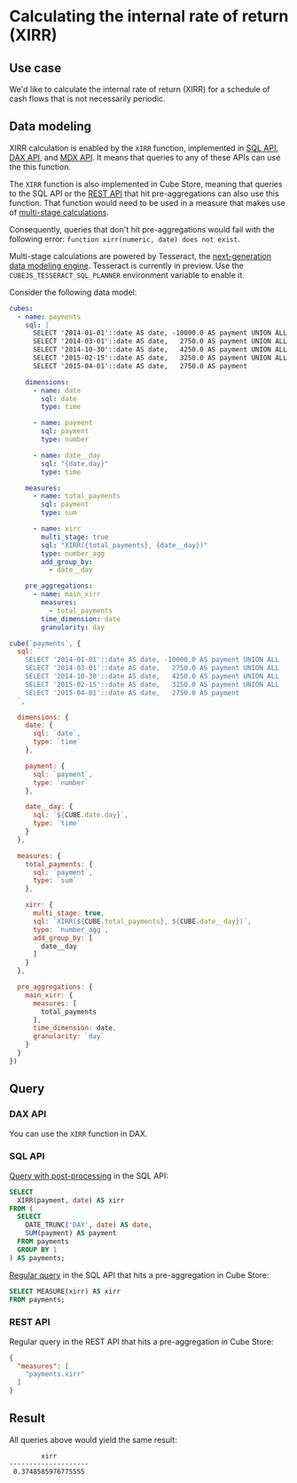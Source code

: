 # Calculating the internal rate of return (XIRR)

## Use case

We'd like to calculate the internal rate of return (XIRR) for a schedule of cash
flows that is not necessarily periodic.

## Data modeling

XIRR calculation is enabled by the `XIRR` function, implemented in [SQL API][ref-sql-api],
[DAX API][ref-dax-api], and [MDX API][ref-mdx-api]. It means that queries to any of these
APIs can use the this function.

The `XIRR` function is also implemented in Cube Store, meaning that queries to the SQL API
or the [REST API][ref-rest-api] that hit pre-aggregations can also use this function.
That function would need to be used in a measure that makes use of [multi-stage
calculations][ref-multi-stage-calculations].

<InfoBox>

Consequently, queries that don't hit pre-aggregations would fail with the following error:
`function xirr(numeric, date) does not exist`.

</InfoBox>

<WarningBox>

Multi-stage calculations are powered by Tesseract, the [next-generation data modeling
engine][link-tesseract]. Tesseract is currently in preview. Use the
`CUBEJS_TESSERACT_SQL_PLANNER` environment variable to enable it.

</WarningBox>

Consider the following data model:

<CodeTabs>

```yaml
cubes:
  - name: payments
    sql: |
      SELECT '2014-01-01'::date AS date, -10000.0 AS payment UNION ALL
      SELECT '2014-03-01'::date AS date,   2750.0 AS payment UNION ALL
      SELECT '2014-10-30'::date AS date,   4250.0 AS payment UNION ALL
      SELECT '2015-02-15'::date AS date,   3250.0 AS payment UNION ALL
      SELECT '2015-04-01'::date AS date,   2750.0 AS payment

    dimensions:
      - name: date
        sql: date
        type: time

      - name: payment
        sql: payment
        type: number

      - name: date__day
        sql: "{date.day}"
        type: time

    measures:
      - name: total_payments
        sql: payment
        type: sum

      - name: xirr
        multi_stage: true
        sql: "XIRR({total_payments}, {date__day})"
        type: number_agg
        add_group_by:
          - date__day

    pre_aggregations:
      - name: main_xirr
        measures:
          - total_payments
        time_dimension: date
        granularity: day
```

```javascript
cube(`payments`, {
  sql: `
    SELECT '2014-01-01'::date AS date, -10000.0 AS payment UNION ALL
    SELECT '2014-03-01'::date AS date,   2750.0 AS payment UNION ALL
    SELECT '2014-10-30'::date AS date,   4250.0 AS payment UNION ALL
    SELECT '2015-02-15'::date AS date,   3250.0 AS payment UNION ALL
    SELECT '2015-04-01'::date AS date,   2750.0 AS payment
  `,

  dimensions: {
    date: {
      sql: `date`,
      type: `time`
    },

    payment: {
      sql: `payment`,
      type: `number`
    },

    date__day: {
      sql: `${CUBE.date.day}`,
      type: `time`
    }
  },

  measures: {
    total_payments: {
      sql: `payment`,
      type: `sum`
    },

    xirr: {
      multi_stage: true,
      sql: `XIRR(${CUBE.total_payments}, ${CUBE.date__day})`,
      type: `number_agg`,
      add_group_by: [
        date__day
      ]
    }
  },

  pre_aggregations: {
    main_xirr: {
      measures: [
        total_payments
      ],
      time_dimension: date,
      granularity: `day`
    }
  }
})
```

</CodeTabs>

## Query

### DAX API

You can use the `XIRR` function in DAX.

### SQL API

[Query with post-processing][ref-query-wpp] in the SQL API:

```sql
SELECT                                                                                   
  XIRR(payment, date) AS xirr
FROM (
  SELECT
    DATE_TRUNC('DAY', date) AS date,
    SUM(payment) AS payment
  FROM payments
  GROUP BY 1
) AS payments;
```

[Regular query][ref-query-regular] in the SQL API that hits a pre-aggregation in Cube Store:

```sql
SELECT MEASURE(xirr) AS xirr
FROM payments;
```

### REST API

Regular query in the REST API that hits a pre-aggregation in Cube Store:

```json
{
  "measures": [
    "payments.xirr"
  ]
}
```

## Result

All queries above would yield the same result:

```
        xirr        
--------------------
 0.3748585976775555
```


[ref-sql-api]: /product/apis-integrations/sql-api/reference#custom-functions
[ref-dax-api]: /product/apis-integrations/dax-api/reference#financial-functions
[ref-mdx-api]: /product/apis-integrations/mdx-api
[ref-rest-api]: /product/apis-integrations/rest-api
[ref-query-wpp]: /product/apis-integrations/queries#query-with-post-processing
[ref-query-regular]: /product/apis-integrations/queries#regular-query
[link-tesseract]: https://cube.dev/blog/introducing-next-generation-data-modeling-engine
[ref-multi-stage-calculations]: /product/data-modeling/concepts/multi-stage-calculations
